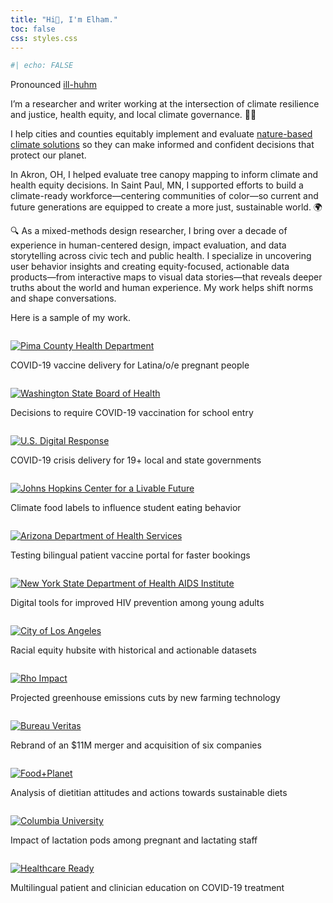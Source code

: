 ```yaml
---
title: "Hi👋, I'm Elham."
toc: false
css: styles.css
---
```


```r
#| echo: FALSE
```

<p class="description">

Pronounced <a href="https://www.name-coach.com/elham-ali" target="_blank">ill-huhm</a>

</p>

I'm a researcher and writer working at the intersection of climate resilience and justice, health equity, and local climate governance. 🌱🌿

I help cities and counties equitably implement and evaluate <a href="https://www.worldwildlife.org/stories/what-are-nature-based-solutions-and-how-can-they-help-us-address-the-climate-crisis" target="_blank" rel="noopener noreferrer">nature-based climate solutions</a> so they can make informed and confident decisions that protect our planet.

In Akron, OH, I helped evaluate tree canopy mapping to inform climate and health equity decisions. In Saint Paul, MN, I supported efforts to build a climate-ready workforce---centering communities of color---so current and future generations are equipped to create a more just, sustainable world. 🌍

🔍 As a mixed-methods design researcher, I bring over a decade of experience in human-centered design, impact evaluation, and data storytelling across civic tech and public health. I specialize in uncovering user behavior insights and creating equity-focused, actionable data products---from interactive maps to visual data stories---that reveals deeper truths about the world and human experience. My work helps shift norms and shape conversations.

Here is a sample of my work.

::: featured-work
::: work-item
```         
```

[![Pima County Health Department](images/featured/pchd.png)](/featured-work/pima-county-health-department/index.qmd)

COVID-19 vaccine delivery for Latina/o/e pregnant people
:::

::: work-item
```         
```

[![Washington State Board of Health](images/featured/wsboh.png)](/featured-work/washington-state-board-health/index.qmd)

Decisions to require COVID-19 vaccination for school entry
:::

::: work-item
```         
```

[![U.S. Digital Response](images/featured/usdr.png){fig-alt="Image of a U.S. flag being held by a white hand with a blurred background"}](/featured-work/us-digital-response/index.qmd)

COVID-19 crisis delivery for 19+ local and state governments
:::

::: work-item
```         
```

[![Johns Hopkins Center for a Livable Future](images/featured/clf.jpg)](/featured-work/johns-hopkins-center-for-livable-future/index.qmd)

Climate food labels to influence student eating behavior
:::

::: work-item
```         
```

[![Arizona Department of Health Services](images/featured/azdhs.png)](/featured-work/arizona-department-of-health-services/index.qmd)

Testing bilingual patient vaccine portal for faster bookings
:::

::: work-item
```         
```

[![New York State Department of Health AIDS Institute](images/featured/2-nysdoh.jpg)](/featured-work/new-york-state-department-health-aids-institute/index.qmd)

Digital tools for improved HIV prevention among young adults
:::

::: work-item
```         
```

[![City of Los Angeles](images/featured/la.png)](/featured-work/city-of-los-angeles/index.qmd)

Racial equity hubsite with historical and actionable datasets
:::

::: work-item
```         
```

[![Rho Impact](images/featured/rho.png)](/featured-work/rho-impact/index.qmd)

Projected greenhouse emissions cuts by new farming technology‬
:::

::: work-item
```         
```

[![Bureau Veritas](images/featured/bva.png)](/featured-work/bureau-veritas/index.qmd)

Rebrand of an \$11M merger and acquisition of six companies
:::

::: work-item
```         
```

[![Food+Planet](images/featured/foodplanet.png)](/featured-work/food-planet/index.qmd)

Analysis of dietitian attitudes and actions towards sustainable diets
:::

::: work-item
```         
```

[![Columbia University](images/featured/columbia.png)](/featured-work/columbia-university/index.qmd)

Impact of lactation pods among pregnant and lactating staff
:::

::: work-item
```         
```

[![Healthcare Ready](images/featured/healthcare.png)](/featured-work/healthcare-ready/index.qmd)

Multilingual patient and clinician education on COVID-19 treatment
:::
:::

